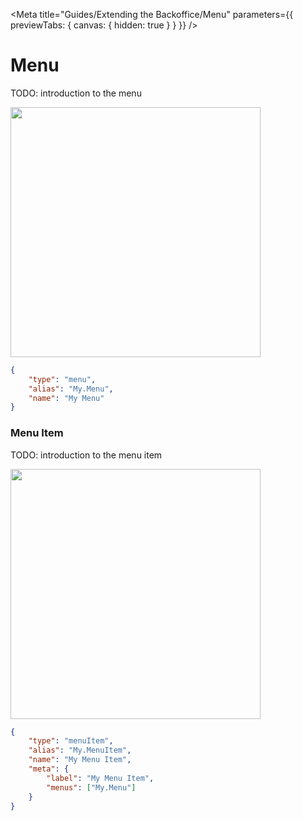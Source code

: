 
<Meta title="Guides/Extending the Backoffice/Menu" parameters={{ previewTabs: { canvas: { hidden: true } } }} />

# Menu

TODO: introduction to the menu

<img src="docs/section.svg" width="400" />

```json
{
	"type": "menu",
	"alias": "My.Menu",
	"name": "My Menu"
}
```

### Menu Item

TODO: introduction to the menu item

<img src="docs/section.svg" width="400" />

```json
{
	"type": "menuItem",
	"alias": "My.MenuItem",
	"name": "My Menu Item",
	"meta": {
		"label": "My Menu Item",
		"menus": ["My.Menu"]
	}
}
```
